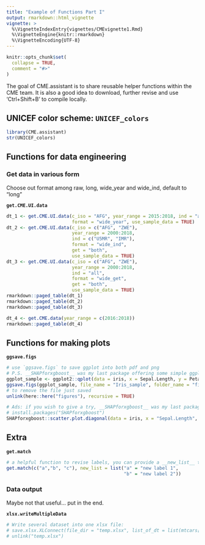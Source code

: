 ```yaml
---
title: "Example of Functions Part I"
output: rmarkdown::html_vignette
vignette: >
  %\VignetteIndexEntry{vignettes/CMEvignette1.Rmd}
  %\VignetteEngine{knitr::rmarkdown}
  %\VignetteEncoding{UTF-8}
---
```


```r
knitr::opts_chunk$set(
  collapse = TRUE,
  comment = "#>"
)
```

The goal of CME.assistant is to share reusable helper functions within the CME team.
It is also a good idea to download, further revise and use 'Ctrl+Shift+B' to compile locally.

## UNICEF color scheme: `UNICEF_colors`
```r
library(CME.assistant)
str(UNICEF_colors)
```

## Functions for data engineering

### Get data in various form

Choose out format among raw, long, wide_year and wide_ind, default to "long"

**`get.CME.UI.data`**
```r
dt_1 <- get.CME.UI.data(c_iso = "AFG", year_range = 2015:2018, ind = "all", 
                        format = "wide_year", use_sample_data = TRUE)
dt_2 <- get.CME.UI.data(c_iso = c("AFG", "ZWE"), 
                        year_range = 2000:2018, 
                        ind = c("U5MR", "IMR"), 
                        format = "wide_ind", 
                        get = "both", 
                        use_sample_data = TRUE)
dt_3 <- get.CME.UI.data(c_iso = c("AFG", "ZWE"), 
                        year_range = 2000:2018, 
                        ind = "all", 
                        format = "wide_get", 
                        get = "both", 
                        use_sample_data = TRUE)
rmarkdown::paged_table(dt_1)
rmarkdown::paged_table(dt_2)
rmarkdown::paged_table(dt_3)
```

```r
dt_4 <- get.CME.data(year_range = c(2016:2018))
rmarkdown::paged_table(dt_4)
```


## Functions for making plots

**`ggsave.figs`**
```r
# use `ggsave.figs` to save ggplot into both pdf and png
# P.S. __SHAPforxgboost__ was my last package offering some simple ggplot visualization functions
ggplot_sample <- ggplot2::qplot(data = iris, x = Sepal.Length, y = Petal.Length)
ggsave.figs(ggplot_sample, file_name = "Iris_sample", folder_name = "figures")
# to remove the file just saved
unlink(here::here("figures"), recursive = TRUE)

# Ads: if you wish to give a try, __SHAPforxgboost__ was my last package offering some ggplot visualization functions
# install.packages("SHAPforxgboost")
SHAPforxgboost::scatter.plot.diagonal(data = iris, x = "Sepal.Length", y = "Petal.Length")
```


## Extra  
**`get.match`**
```r
# a helpful function to revise labels, you can provide a __new_list__ to define the labels
get.match(c("a","b", "c"), new_list = list("a" = "new label 1",
                                           "b" = "new label 2"))

```


### Data output

Maybe not that useful... put in the end. 

**`xlsx.writeMultipleData`**
```r
# Write several dataset into one xlsx file:
# save.xlsx.XLConnect(file_dir = "temp.xlsx", list_of_dt = list(mtcars[1:5,]))
# unlink("temp.xlsx")
```
